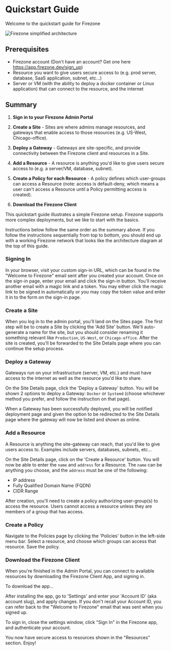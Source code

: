 
# Quickstart Guide

Welcome to the quickstart guide for Firezone

<Image
  src="/images/firezone-v1-architecture-simple.png"
  alt="Firezone simplified architecture"
  width={900}
  height={50}
  className="mx-auto shadow rounded"
/>


## Prerequisites

* Firezone account (Don't have an account? Get one here https://app.firezone.dev/sign_up)
* Resource you want to give users secure access to (e.g. prod server, database, SaaS application, subnet, etc...)
* Server or VM (with the ability to deploy a docker container or Linux application) that can connect to the resource, and the internet

## Summary

1. **Sign in to your Firezone Admin Portal**

1. **Create a Site** -  Sites are where admins manage resources, and gateways that enable access to those resources (e.g. US-West, Chicago-office).

1. **Deploy a Gateway** - Gateways are site-specific, and provide connectivity between the Firezone client and resources in a Site.

1. **Add a Resource** - A resource is anything you'd like to give users secure access to (e.g. a server/VM, database, subnet).

1. **Create a Policy for each Resource** - A policy defines which user-groups can access a Resource (note: access is default-deny, which means a user can't access a Resource until a Policy permitting access is created).

1. **Download the Firezone Client**

This quickstart guide illustrates a simple Firezone setup. Firezone supports more complex deployments, but we like to start with the basics.

Instructions below follow the same order as the summary above. If you follow the instructions sequentially from top to bottom, you should end up with a working Firezone network that looks like the architecture diagram at the top of this guide.


### Signing In

In your browser, visit your custom sign-in URL, which can be found in the "Welcome to Firezone" email sent after you created your account.  Once on the sign-in page, enter your email and click the sign-in button.  You'll receive another email with a magic link and a token.  You may either click the magic link to be signed in automatically or you may copy the token value and enter it in to the form on the sign-in page.


### Create a Site

When you log in to the admin portal, you'll land on the Sites page. The first step will be to create a Site by clicking the 'Add Site' button. We'll auto-generate a name for the site, but you should consider renaming it something relevant like `Production`, `US-West`, or `Chicago-office`. After the site is created, you'll be forwarded to the Site Details page where you can continue the setup process.


### Deploy a Gateway

Gateways run on your infrastructure (server, VM, etc.) and must have access to the internet as well as the resource you'd like to share.

On the Site Details page, click the 'Deploy a Gateway' button. You will be shown 2 options to deploy a Gateway: `Docker` or `Systemd` (choose whichever method you prefer, and follow the instruction on that page).

When a Gateway has been successfully deployed, you will be notified deployment page and given the option to be redirected to the Site Details page where the gateway will now be listed and shown as online.


### Add a Resource

A Resource is anything the site-gateway can reach, that you'd like to give users access to. Examples include servers, databases, subnets, etc...

On the Site Details page, click on the 'Create a Resource' button.  You will now be able to enter the `name` and `address` for a Resource.  The `name` can be anything you choose, and the `address` must be one of the following:

- IP address
- Fully Qualified Domain Name (FQDN)
- CIDR Range

After creation, you'll need to create a policy authorizing user-group(s) to access the resource. Users cannot access a resource unless they are members of a group that has access.


### Create a Policy

Navigate to the Policies page by clicking the 'Policies' button in the left-side menu bar. Select a resource, and choose which groups can access that resource. Save the policy.


### Download the Firezone Client

When you're finished in the Admin Portal, you can connect to available resources by downloading the Firezone Client App, and signing in.

To download the app...

After installing the app, go to 'Settings' and enter your 'Account ID' (aka account slug), and apply changes. If you don't recall your Account ID, you can refer back to the "Welcome to Firezone" email that was sent when you signed up.

To sign in, close the settings window, click "Sign In" in the Firezone app, and authenticate your account.

You now have secure access to resources shown in the "Resources" section. Enjoy!
